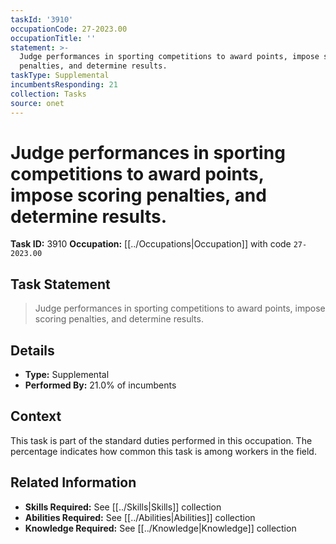 ```yaml
---
taskId: '3910'
occupationCode: 27-2023.00
occupationTitle: ''
statement: >-
  Judge performances in sporting competitions to award points, impose scoring
  penalties, and determine results.
taskType: Supplemental
incumbentsResponding: 21
collection: Tasks
source: onet
---
```

# Judge performances in sporting competitions to award points, impose scoring penalties, and determine results.

**Task ID:** 3910
**Occupation:** [[../Occupations|Occupation]] with code `27-2023.00`

## Task Statement

> Judge performances in sporting competitions to award points, impose scoring penalties, and determine results.

## Details

- **Type:** Supplemental
- **Performed By:** 21.0% of incumbents

## Context

This task is part of the standard duties performed in this occupation. The percentage indicates how common this task is among workers in the field.

## Related Information

- **Skills Required:** See [[../Skills|Skills]] collection
- **Abilities Required:** See [[../Abilities|Abilities]] collection
- **Knowledge Required:** See [[../Knowledge|Knowledge]] collection
